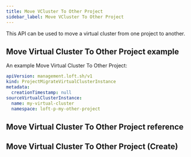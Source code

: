```yaml
---
title: Move VCluster To Other Project
sidebar_label: Move VCluster To Other Project
---
```


This API can be used to move a virtual cluster from one project to another.

## Move Virtual Cluster To Other Project example

An example Move Virtual Cluster To Other Project:
```yaml
apiVersion: management.loft.sh/v1
kind: ProjectMigrateVirtualClusterInstance
metadata:
  creationTimestamp: null
sourceVirtualClusterInstance:
  name: my-virtual-cluster
  namespace: loft-p-my-other-project

```

## Move Virtual Cluster To Other Project reference

<Reference />

## Move Virtual Cluster To Other Project (Create)

<SubResourceCreate />


